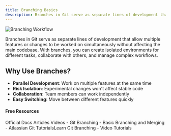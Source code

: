 ```yaml
---
title: Branching Basics
description: Branches in Git serve as separate lines of development that allow multiple features or changes to be worked on simultaneously without affecting the main codebase. With branches, you can create isolated environments for different tasks, collaborate with others, and manage complex workflows.
---
```


![Branching Workflow](/images/docs/3-git-branching/branching-workflow.svg)

Branches in Git serve as separate lines of development that allow multiple features or changes to be worked on simultaneously without affecting the main codebase. With branches, you can create isolated environments for different tasks, collaborate with others, and manage complex workflows.

## Why Use Branches?

- **Parallel Development**: Work on multiple features at the same time
- **Risk Isolation**: Experimental changes won't affect stable code
- **Collaboration**: Team members can work independently
- **Easy Switching**: Move between different features quickly

#### Free Resources

<Tabs defaultValue="official">
<TabsList>
<TabsTrigger value="official">Official Docs</TabsTrigger>
<TabsTrigger value="article">Articles</TabsTrigger>
<TabsTrigger value="video">Videos</TabsTrigger>
</TabsList>

<TabsContent value="official">
<Note type="note" title="official">
- <Link href="https://git-scm.com/book/en/v2/Git-Branching-Basic-Branching-and-Merging">Git Branching - Basic Branching and Merging</Link>
</Note>
</TabsContent>
<TabsContent value="article">
<Note type="note" title="article">
- <Link href="https://learngitbranching.js.org/">Atlassian Git TutorialsLearn Git Branching</Link>
</Note>
</TabsContent>
<TabsContent value="video">
<Note type="note" title="video">
- <Link href="https://www.youtube.com/results?search_query=git+branching-basics+tutorial">Video Tutorials</Link>
</Note>
</TabsContent>
</Tabs>
